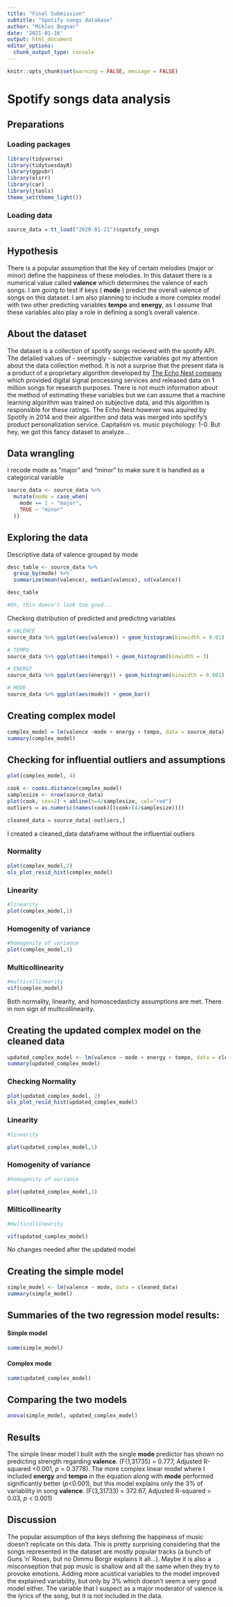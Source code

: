 ```yaml
---
title: "Final Submission"
subtitle: "Spotify songs database"
author: "Miklos Bognar"
date: '2021-01-16'
output: html_document
editor_options: 
  chunk_output_type: console
---
```


```r
knitr::opts_chunk$set(warning = FALSE, message = FALSE) 
```

# Spotify songs data analysis

## Preparations

### Loading packages

```r
library(tidyverse)
library(tidytuesdayR)
library(ggpubr)
library(olsrr)
library(car)
library(jtools)
theme_set(theme_light())
```

### Loading data
```r
source_data = tt_load("2020-01-21")$spotify_songs
```

## Hypothesis

There is a popular assumption that the key of certain melodies (major or minor) define the happiness of these melodies. In this dataset there is a numerical value called __valence__ which determines the valence of each songs. I am going to test if keys ( __mode__ ) predict the overall valence of songs on this dataset. I am also planning to include a more complex model with two other predicting variables  __tempo__ and __energy__, as I *assume* that these variables also play a role in defining a song's overall valence.

## About the dataset

The dataset is a collection of spotify songs recieved with the spotify API. The detailed values of - seemingly - subjective variables got my attention about the data collection method. It is not a surprise that the present data is a product of a proprietary algorithm developed by [The Echo Nest company](https://en.wikipedia.org/wiki/The_Echo_Nest) which provided digital signal processing services and released data on 1 million songs for research purposes. There is not much information about the method of estimating these variables but we can assume that a machine learning algorithm was trained on subjective data, and this algorithm is responsible for these ratings.  The Echo Nest however was aquired by Spotify in 2014 and their algorithm and data was merged into spotify's product personalization service. Capitalism vs. music psychology: 1-0. But hey, we got this fancy dataset to analyze...


## Data wrangling

I recode mode as "major" and "minor" to make sure it is handled as a categorical variable

```r
source_data <- source_data %>% 
  mutate(mode = case_when(
    mode == 1 ~ "major",
    TRUE ~ "minor"
  ))
```


## Exploring the data

Descriptive data of valence grouped by mode

```r
desc_table <- source_data %>% 
  group_by(mode) %>% 
  summarize(mean(valence), median(valence), sd(valence))

desc_table

#Oh, this doesn't look too good...
```

Checking distribution of predicted and predicting variables

```r
# VALENCE
source_data %>% ggplot(aes(valence)) + geom_histogram(binwidth = 0.01)
```


```r
# TEMPO
source_data %>% ggplot(aes(tempo)) + geom_histogram(binwidth = 3)
```


```r
# ENERGY
source_data %>% ggplot(aes(energy)) + geom_histogram(binwidth = 0.001)
```


```r
# MODE
source_data %>% ggplot(aes(mode)) + geom_bar()
```

## Creating complex model

```r
complex_model = lm(valence ~mode + energy + tempo, data = source_data)
summary(complex_model)

```
## Checking for influential outliers and assumptions

```r

plot(complex_model, 4)

cook <- cooks.distance(complex_model)
samplesize <- nrow(source_data)
plot(cook, cex=2) + abline(h=4/samplesize, col="red")
outliers = as.numeric(names(cook)[(cook>(4/samplesize))])

cleaned_data = source_data[-outliers,]

```

I created a cleaned_data dataframe without the influential outliers

### Normality

```r
plot(complex_model,2)
ols_plot_resid_hist(complex_model)
```

### Linearity

```r
#linearity
plot(complex_model,1)
```

### Homogenity of variance

```r
#homogenity of variance
plot(complex_model,3)
```

### Multicollinearity

```r
#multicollinearity
vif(complex_model)
```

Both normality, linearity, and homoscedasticty assumptions are met. There in non sign of multicollinearity.  


## Creating the updated complex model on the cleaned data

```r
updated_complex_model <- lm(valence ~ mode + energy + tempo, data = cleaned_data)
summary(updated_complex_model)
```

### Checking Normality

```r
plot(updated_complex_model, 2)
ols_plot_resid_hist(updated_complex_model)
```


### Linearity

```r
#linearity

plot(updated_complex_model,1)
```


### Homogenity of variance

```r
#homogenity of variance

plot(updated_complex_model,3)
```

### Milticollinearity

```r
#multicollinearity

vif(updated_complex_model)
```

No changes needed after the updated model



## Creating the simple model 
```r
simple_model <- lm(valence ~ mode, data = cleaned_data)
summary(simple_model)
```

## Summaries of the two regression model results:

#### Simple model

```r
summ(simple_model)
```

#### Complex mode

```r
summ(updated_complex_model)
```

## Comparing the two models


```r
anova(simple_model, updated_complex_model)
```

## Results

The simple linear model I bulit with the single __mode__ predictor has shown no predicting strength regarding __valence__. (F(1,31735) = 0.777, Adjusted R-squared <0.001, *p* = 0.3778).
The more complex linear model where I included __energy__ and __tempo__ in the equation along with __mode__ performed significantly better (*p*<0.001), but this model explains only the 3% of variability in song __valence__. (F(3,31733) = 372.67, Adjusted R-squared = 0.03, *p* < 0.001)

## Discussion

The popular assumption of the keys defining the happiness of music doesn't replicate on this data. This is pretty surprising considering that the songs represented in the dataset are mostly popular tracks (a bunch of Guns 'n' Roses, but no Dimmu Borgir explains it all...). Maybe it is also a misconseption that pop music is shallow and all the same when they try to provoke emotions.
Adding more acustical variables to the model improved the explained variability, but only by 3% which doesn't seem a very good model either.
The variable that I suspect as a major moderator of valence is the lyrics of the song, but it is not included in the data.



